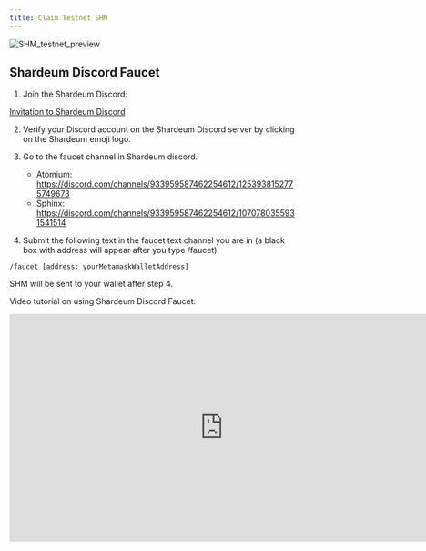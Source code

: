 ```yaml
---
title: Claim Testnet SHM
---
```


![SHM_testnet_preview](/img/claim/SHM_testnet_preview.jpg)


## Shardeum Discord Faucet

1. Join the Shardeum Discord:

[Invitation to Shardeum Discord](https://discord.com/invite/shardeum)

2. Verify your Discord account on the Shardeum Discord server by clicking on the Shardeum emoji logo.

3. Go to the faucet channel in Shardeum discord.

    - Atomium: https://discord.com/channels/933959587462254612/1253938152775749673 
    - Sphinx: https://discord.com/channels/933959587462254612/1070780355931541514


4. Submit the following text in the faucet text channel you are in (a black box with address will appear after you type /faucet):
```
/faucet [address: yourMetamaskWalletAddress]
```
SHM will be sent to your wallet after step 4.

Video tutorial on using Shardeum Discord Faucet:

<iframe width="750" height="400" src="https://www.youtube.com/embed/78xGkWWkXB8?si=hsVgaZe51rsWKZnO" title="YouTube video player" frameborder="0" allow="accelerometer; autoplay; clipboard-write; encrypted-media; gyroscope; picture-in-picture; web-share" referrerpolicy="strict-origin-when-cross-origin" allowfullscreen></iframe>